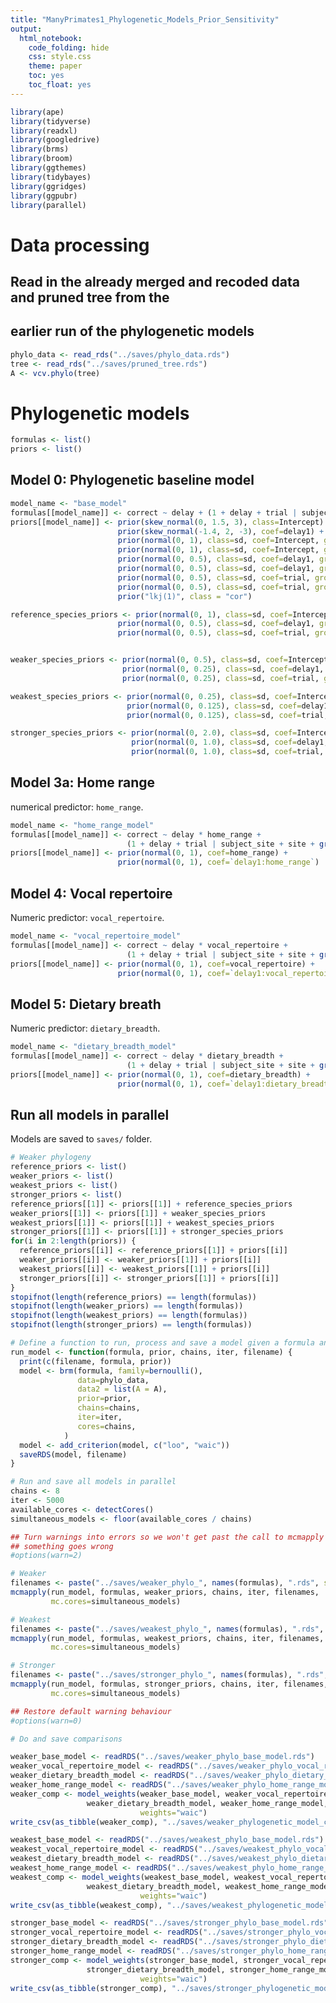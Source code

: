 ```yaml
---
title: "ManyPrimates1_Phylogenetic_Models_Prior_Sensitivity"
output:
  html_notebook:
    code_folding: hide
    css: style.css
    theme: paper
    toc: yes
    toc_float: yes
---
```


```r
library(ape)
library(tidyverse)
library(readxl)
library(googledrive)
library(brms)
library(broom)
library(ggthemes)
library(tidybayes)
library(ggridges)
library(ggpubr)
library(parallel)
```

# Data processing

## Read in the already merged and recoded data and pruned tree from the
## earlier run of the phylogenetic models


```r
phylo_data <- read_rds("../saves/phylo_data.rds")
tree <- read_rds("../saves/pruned_tree.rds")
A <- vcv.phylo(tree)
```

# Phylogenetic models

```r
formulas <- list()
priors <- list()
```

## Model 0: Phylogenetic baseline model

```r
model_name <- "base_model"
formulas[[model_name]] <- correct ~ delay + (1 + delay + trial | subject_site + site + gr(species_english, cov=A))
priors[[model_name]] <- prior(skew_normal(0, 1.5, 3), class=Intercept) +
                        prior(skew_normal(-1.4, 2, -3), coef=delay1) +
                        prior(normal(0, 1), class=sd, coef=Intercept, group=subject_site) +
                        prior(normal(0, 1), class=sd, coef=Intercept, group=site) +
                        prior(normal(0, 0.5), class=sd, coef=delay1, group=subject_site) +
                        prior(normal(0, 0.5), class=sd, coef=delay1, group=site) +
                        prior(normal(0, 0.5), class=sd, coef=trial, group=subject_site) +
                        prior(normal(0, 0.5), class=sd, coef=trial, group=site) +
                        prior("lkj(1)", class = "cor")

reference_species_priors <- prior(normal(0, 1), class=sd, coef=Intercept, group=species_english) +
                        prior(normal(0, 0.5), class=sd, coef=delay1, group=species_english) +
                        prior(normal(0, 0.5), class=sd, coef=trial, group=species_english)


weaker_species_priors <- prior(normal(0, 0.5), class=sd, coef=Intercept, group=species_english) +
                         prior(normal(0, 0.25), class=sd, coef=delay1, group=species_english) +
                         prior(normal(0, 0.25), class=sd, coef=trial, group=species_english)

weakest_species_priors <- prior(normal(0, 0.25), class=sd, coef=Intercept, group=species_english) +
                          prior(normal(0, 0.125), class=sd, coef=delay1, group=species_english) +
                          prior(normal(0, 0.125), class=sd, coef=trial, group=species_english)

stronger_species_priors <- prior(normal(0, 2.0), class=sd, coef=Intercept, group=species_english) +
                           prior(normal(0, 1.0), class=sd, coef=delay1, group=species_english) +
                           prior(normal(0, 1.0), class=sd, coef=trial, group=species_english)
```

## Model 3a: Home range

numerical predictor: `home_range`.

```r
model_name <- "home_range_model"
formulas[[model_name]] <- correct ~ delay * home_range +
                          (1 + delay + trial | subject_site + site + gr(species_english, cov=A))
priors[[model_name]] <- prior(normal(0, 1), coef=home_range) +
                        prior(normal(0, 1), coef=`delay1:home_range`)
```

## Model 4: Vocal repertoire

Numeric predictor: `vocal_repertoire`. 

```r
model_name <- "vocal_repertoire_model"
formulas[[model_name]] <- correct ~ delay * vocal_repertoire +
                          (1 + delay + trial | subject_site + site + gr(species_english, cov=A))
priors[[model_name]] <- prior(normal(0, 1), coef=vocal_repertoire) +
                        prior(normal(0, 1), coef=`delay1:vocal_repertoire`)
```

## Model 5: Dietary breath

Numeric predictor: `dietary_breadth`. 

```r
model_name <- "dietary_breadth_model"
formulas[[model_name]] <- correct ~ delay * dietary_breadth +
                          (1 + delay + trial | subject_site + site + gr(species_english, cov=A))
priors[[model_name]] <- prior(normal(0, 1), coef=dietary_breadth) +
                        prior(normal(0, 1), coef=`delay1:dietary_breadth`)
```

## Run all models in parallel

Models are saved to `saves/` folder.

```r

# Weaker phylogeny
reference_priors <- list()
weaker_priors <- list()
weakest_priors <- list()
stronger_priors <- list()
reference_priors[[1]] <- priors[[1]] + reference_species_priors
weaker_priors[[1]] <- priors[[1]] + weaker_species_priors
weakest_priors[[1]] <- priors[[1]] + weakest_species_priors
stronger_priors[[1]] <- priors[[1]] + stronger_species_priors
for(i in 2:length(priors)) {
  reference_priors[[i]] <- reference_priors[[1]] + priors[[i]]
  weaker_priors[[i]] <- weaker_priors[[1]] + priors[[i]]
  weakest_priors[[i]] <- weakest_priors[[1]] + priors[[i]]
  stronger_priors[[i]] <- stronger_priors[[1]] + priors[[i]]
}
stopifnot(length(reference_priors) == length(formulas))
stopifnot(length(weaker_priors) == length(formulas))
stopifnot(length(weakest_priors) == length(formulas))
stopifnot(length(stronger_priors) == length(formulas))

# Define a function to run, process and save a model given a formula and prior
run_model <- function(formula, prior, chains, iter, filename) {
  print(c(filename, formula, prior))
  model <- brm(formula, family=bernoulli(),
               data=phylo_data,
               data2 = list(A = A),
               prior=prior,
               chains=chains,
               iter=iter,
               cores=chains,
            )
  model <- add_criterion(model, c("loo", "waic"))
  saveRDS(model, filename)
}

# Run and save all models in parallel
chains <- 8
iter <- 5000
available_cores <- detectCores()
simultaneous_models <- floor(available_cores / chains)

## Turn warnings into errors so we won't get past the call to mcmapply if
## something goes wrong
#options(warn=2)

# Weaker
filenames <- paste("../saves/weaker_phylo_", names(formulas), ".rds", sep="")
mcmapply(run_model, formulas, weaker_priors, chains, iter, filenames,
         mc.cores=simultaneous_models)

# Weakest
filenames <- paste("../saves/weakest_phylo_", names(formulas), ".rds", sep="")
mcmapply(run_model, formulas, weakest_priors, chains, iter, filenames,
         mc.cores=simultaneous_models)

# Stronger
filenames <- paste("../saves/stronger_phylo_", names(formulas), ".rds", sep="")
mcmapply(run_model, formulas, stronger_priors, chains, iter, filenames,
         mc.cores=simultaneous_models)

## Restore default warning behaviour
#options(warn=0)

# Do and save comparisons

weaker_base_model <- readRDS("../saves/weaker_phylo_base_model.rds")
weaker_vocal_repertoire_model <- readRDS("../saves/weaker_phylo_vocal_repertoire_model.rds")
weaker_dietary_breadth_model <- readRDS("../saves/weaker_phylo_dietary_breadth_model.rds")
weaker_home_range_model <- readRDS("../saves/weaker_phylo_home_range_model.rds")
weaker_comp <- model_weights(weaker_base_model, weaker_vocal_repertoire_model,
			     weaker_dietary_breadth_model, weaker_home_range_model,
                             weights="waic")
write_csv(as_tibble(weaker_comp), "../saves/weaker_phylogenetic_model_comparison.csv")

weakest_base_model <- readRDS("../saves/weakest_phylo_base_model.rds")
weakest_vocal_repertoire_model <- readRDS("../saves/weakest_phylo_vocal_repertoire_model.rds")
weakest_dietary_breadth_model <- readRDS("../saves/weakest_phylo_dietary_breadth_model.rds")
weakest_home_range_model <- readRDS("../saves/weakest_phylo_home_range_model.rds")
weakest_comp <- model_weights(weakest_base_model, weakest_vocal_repertoire_model,
			     weakest_dietary_breadth_model, weakest_home_range_model,
                             weights="waic")
write_csv(as_tibble(weakest_comp), "../saves/weakest_phylogenetic_model_comparison.csv")

stronger_base_model <- readRDS("../saves/stronger_phylo_base_model.rds")
stronger_vocal_repertoire_model <- readRDS("../saves/stronger_phylo_vocal_repertoire_model.rds")
stronger_dietary_breadth_model <- readRDS("../saves/stronger_phylo_dietary_breadth_model.rds")
stronger_home_range_model <- readRDS("../saves/stronger_phylo_home_range_model.rds")
stronger_comp <- model_weights(stronger_base_model, stronger_vocal_repertoire_model,
			     stronger_dietary_breadth_model, stronger_home_range_model,
                             weights="waic")
write_csv(as_tibble(stronger_comp), "../saves/stronger_phylogenetic_model_comparison.csv")

```
